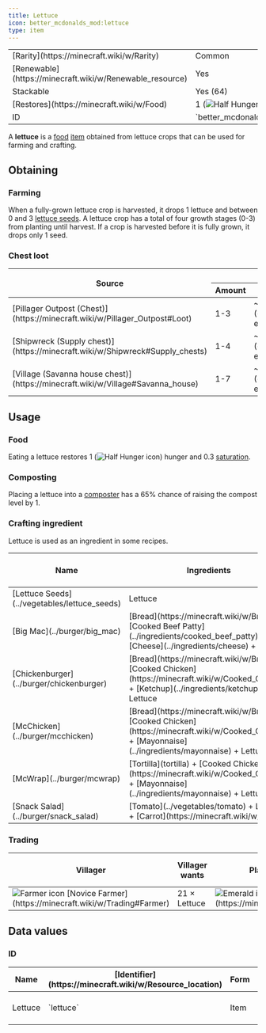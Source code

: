 ```yaml
---
title: Lettuce
icon: better_mcdonalds_mod:lettuce
type: item
---
```


<table>
    <tbody>
        <tr>
            <td>[Rarity](https://minecraft.wiki/w/Rarity)</td>
            <td>Common</td>
        </tr>
        <tr>
            <td>[Renewable](https://minecraft.wiki/w/Renewable_resource)</td>
            <td>Yes</td>
        </tr>
        <tr>
            <td>Stackable</td>
            <td>Yes (64)</td>
        </tr>
        <tr>
            <td>[Restores](https://minecraft.wiki/w/Food)</td>
            <td>1 (<img src="https://minecraft.wiki/images/Half_Hunger_%28icon%29.png" alt="Half Hunger icon" />)</td>
        </tr>
        <tr>
            <td>ID</td>
            <td>`better_mcdonalds_mod:lettuce`</td>
        </tr>
    </tbody>
</table>

A **lettuce** is a [food](https://minecraft.wiki/w/Food) [item](https://minecraft.wiki/w/Item) obtained from lettuce crops that can be used for farming and crafting.

## Obtaining

### Farming

When a fully-grown lettuce crop is harvested, it drops 1 lettuce and between 0 and 3 [lettuce seeds](../vegetables/lettuce_seeds). A lettuce crop has a total of four growth stages (0-3) from planting until harvest. If a crop is harvested before it is fully grown, it drops only 1 seed.

### Chest loot

<table>
    <thead>
        <tr>
            <th rowspan="2">Source</th>
            <th colspan="3"><Asset width={16} height={16} location="better_mcdonalds_mod:lettuce"/> Lettuce</th>
        </tr>
        <tr>
            <th>Amount</th>
            <th>Chance</th>
            <th>Average</th>
        </tr>
    </thead>
    <tbody>
        <tr>
            <td>[Pillager Outpost (Chest)](https://minecraft.wiki/w/Pillager_Outpost#Loot)</td>
            <td>1-3 <Asset width={16} height={16} location="better_mcdonalds_mod:lettuce"/></td>
            <td>~58% (~19.31% each)</td>
            <td>~0.84 <Asset width={16} height={16} location="better_mcdonalds_mod:lettuce"/></td>
        </tr>
        <tr>
            <td>[Shipwreck (Supply chest)](https://minecraft.wiki/w/Shipwreck#Supply_chests)</td>
            <td>1-4 <Asset width={16} height={16} location="better_mcdonalds_mod:lettuce"/></td>
            <td>~42% (~10.5% each)</td>
            <td>~1.05 <Asset width={16} height={16} location="better_mcdonalds_mod:lettuce"/></td>
        </tr>
        <tr>
            <td>[Village (Savanna house chest)](https://minecraft.wiki/w/Village#Savanna_house)</td>
            <td>1-7 <Asset width={16} height={16} location="better_mcdonalds_mod:lettuce"/></td>
            <td>~72% (~10.28% each)</td>
            <td>~2.88 <Asset width={16} height={16} location="better_mcdonalds_mod:lettuce"/></td>
        </tr>
    </tbody>
</table>

## Usage

### Food

Eating a lettuce restores 1 (<img src="https://minecraft.wiki/images/Half_Hunger_%28icon%29.png" alt="Half Hunger icon" />) hunger and 0.3 [saturation](https://minecraft.wiki/w/Hunger#Mechanics).

### Composting

Placing a lettuce into a [composter](https://minecraft.wiki/w/Composter) has a 65% chance of raising the compost level by 1.

### Crafting ingredient

Lettuce is used as an ingredient in some recipes.

<table>
    <thead>
        <tr>
            <th>Name</th>
            <th>Ingredients</th>
            <th>[Crafting](https://minecraft.wiki/w/Crafting) recipe</th>
        </tr>
    </thead>
    <tbody>
        <tr>
            <td>[Lettuce Seeds](../vegetables/lettuce_seeds)</td>
            <td>Lettuce</td>
            <td><CraftingRecipe slots={['better_mcdonalds_mod:lettuce', '', '', '', '', '', '', '', '']} result="better_mcdonalds_mod:lettuce_seeds" count={2}/></td>
        </tr>
        <tr>
            <td>[Big Mac](../burger/big_mac)</td>
            <td>[Bread](https://minecraft.wiki/w/Bread) + [Cooked Beef Patty](../ingredients/cooked_beef_patty) (2) + [Cheese](../ingredients/cheese) + Lettuce</td>
            <td><CraftingRecipe slots={['bread', 'better_mcdonalds_mod:cooked_beef_patty', 'better_mcdonalds_mod:cooked_beef_patty', 'better_mcdonalds_mod:cheese', 'better_mcdonalds_mod:lettuce', '', '', '', '']} result="better_mcdonalds_mod:big_mac"/></td>
        </tr>
        <tr>
            <td>[Chickenburger](../burger/chickenburger)</td>
            <td>[Bread](https://minecraft.wiki/w/Bread) + [Cooked Chicken](https://minecraft.wiki/w/Cooked_Chicken) + [Ketchup](../ingredients/ketchup) + Lettuce</td>
            <td><CraftingRecipe slots={['bread', 'cooked_chicken', 'better_mcdonalds_mod:ketchup', 'better_mcdonalds_mod:lettuce', '', '', '', '', '']} result="better_mcdonalds_mod:chickenburger"/></td>
        </tr>
        <tr>
            <td>[McChicken](../burger/mcchicken)</td>
            <td>[Bread](https://minecraft.wiki/w/Bread) + [Cooked Chicken](https://minecraft.wiki/w/Cooked_Chicken) + [Mayonnaise](../ingredients/mayonnaise) + Lettuce</td>
            <td><CraftingRecipe slots={['bread', 'cooked_chicken', 'better_mcdonalds_mod:mayonnaise', 'better_mcdonalds_mod:lettuce', '', '', '', '', '']} result="better_mcdonalds_mod:mcchicken"/></td>
        </tr>
        <tr>
            <td>[McWrap](../burger/mcwrap)</td>
            <td>[Tortilla](tortilla) + [Cooked Chicken](https://minecraft.wiki/w/Cooked_Chicken) + [Mayonnaise](../ingredients/mayonnaise) + Lettuce</td>
            <td><CraftingRecipe slots={['better_mcdonalds_mod:tortilla', 'cooked_chicken', 'better_mcdonalds_mod:mayonnaise', 'better_mcdonalds_mod:lettuce', '', '', '', '', '']} result="better_mcdonalds_mod:mcwrap"/></td>
        </tr>
        <tr>
            <td>[Snack Salad](../burger/snack_salad)</td>
            <td>[Tomato](../vegetables/tomato) + Lettuce + [Carrot](https://minecraft.wiki/w/Carrot)</td>
            <td><CraftingRecipe slots={['better_mcdonalds_mod:tomato', 'better_mcdonalds_mod:lettuce', 'carrot', '', '', '', '', '', '']} result="better_mcdonalds_mod:snack_salad"/></td>
        </tr>
    </tbody>
</table>

### Trading

<table>
    <thead>
        <tr>
            <th>Villager</th>
            <th>Villager wants</th>
            <th>Player receives</th>
            <th>Trades in stock</th>
            <th>Villager XP</th>
        </tr>
    </thead>
    <tbody>
        <tr>
            <td><img src="https://minecraft.wiki/images/EntitySprite_villager-farmer.png" alt="Farmer icon"/> [Novice Farmer](https://minecraft.wiki/w/Trading#Farmer)</td>
            <td>21 × <Asset width={16} height={16} location="better_mcdonalds_mod:lettuce"/> Lettuce</td>
            <td><img src="https://minecraft.wiki/images/Invicon_Emerald.png" alt="Emerald icon"/> [Emerald](https://minecraft.wiki/w/Emerald)</td>
            <td>16</td>
            <td>2</td>
        </tr>
    </tbody>
</table>

## Data values

### ID

<table>
    <thead>
        <tr>
            <th>Name</th>
            <th>[Identifier](https://minecraft.wiki/w/Resource_location)</th>
            <th>Form</th>
            <th>[Item tags](https://minecraft.wiki/w/Tag)</th>
            <th>Translation key</th>
        </tr>
    </thead>
    <tbody>
        <tr>
            <td>Lettuce</td>
            <td>`lettuce`</td>
            <td>Item</td>
            <td>`minecraft:villager_picks_up`<br/>`c:crops/lettuce`<br/>`c:foods/vegetables/lettuce`</td>
            <td>`item.better_mcdonalds_mod.lettuce`</td>
        </tr>
    </tbody>
</table>